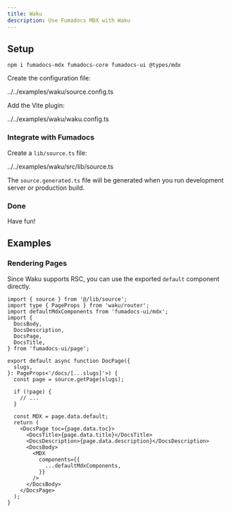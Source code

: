 ```yaml
---
title: Waku
description: Use Fumadocs MDX with Waku
---
```


## Setup

```npm
npm i fumadocs-mdx fumadocs-core fumadocs-ui @types/mdx
```

Create the configuration file:

<include cwd meta='title="source.config.ts"'>
  ../../examples/waku/source.config.ts
</include>

Add the Vite plugin:

<include cwd meta='title="vite.config.ts"'>
  ../../examples/waku/waku.config.ts
</include>

### Integrate with Fumadocs

Create a `lib/source.ts` file:

<include cwd meta='title="src/lib/source.ts"'>
  ../../examples/waku/src/lib/source.ts
</include>

The `source.generated.ts` file will be generated when you run development server or production build.

### Done

Have fun!

## Examples

### Rendering Pages

Since Waku supports RSC, you can use the exported `default` component directly.

```tsx
import { source } from '@/lib/source';
import type { PageProps } from 'waku/router';
import defaultMdxComponents from 'fumadocs-ui/mdx';
import {
  DocsBody,
  DocsDescription,
  DocsPage,
  DocsTitle,
} from 'fumadocs-ui/page';

export default async function DocPage({
  slugs,
}: PageProps<'/docs/[...slugs]'>) {
  const page = source.getPage(slugs);

  if (!page) {
    // ...
  }

  const MDX = page.data.default;
  return (
    <DocsPage toc={page.data.toc}>
      <DocsTitle>{page.data.title}</DocsTitle>
      <DocsDescription>{page.data.description}</DocsDescription>
      <DocsBody>
        <MDX
          components={{
            ...defaultMdxComponents,
          }}
        />
      </DocsBody>
    </DocsPage>
  );
}
```
